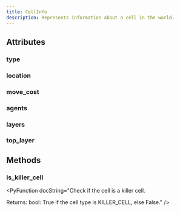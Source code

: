 ```yaml
---
title: CellInfo
description: Represents information about a cell in the world.
---
```





## Attributes

### type

<PyAttribute type="CellType" value="" docString="The type of the cell." />

### location

<PyAttribute type="Location" value="" docString="The coordinates of the cell." />

### move_cost

<PyAttribute type="int" value="" docString="The movement cost to traverse this cell." />

### agents

<PyAttribute type="list[int]" value="" docString="List of agent IDs currently in this cell." />

### layers

<PyAttribute type="list[WorldObject]" value="" docString="Stack of world objects present in the cell, ordered by layer." />

### top_layer

<PyAttribute type="WorldObject | None" value="" docString="Get the top-most layer object of the cell." />


## Methods

### is_killer_cell

<PyFunctionSignature signature="def is_killer_cell() -> bool" />

<PyFunction docString="Check if the cell is a killer cell.

Returns:
    bool: True if the cell type is KILLER_CELL, else False." />